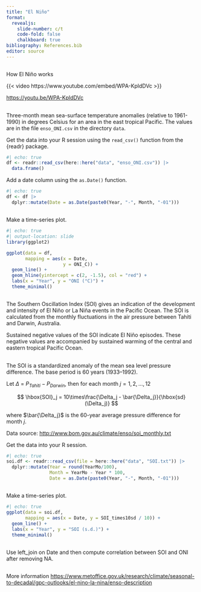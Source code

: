 ```yaml
---
title: "El Niño"
format:
  revealjs:
    slide-number: c/t
    code-fold: false
    chalkboard: true
bibliography: References.bib
editor: source
---
```



## 

How El Niño works

{{< video https://www.youtube.com/embed/WPA-KpldDVc >}}

<https://youtu.be/WPA-KpldDVc>

##

Three-month mean sea-surface temperature anomalies (relative to 1961-1990) in degrees Celsius for an area in the east tropical Pacific. The values are in the file `enso_ONI.csv` in the directory `data`.

Get the data into your R session using the `read_csv()` function from the {readr} package.

```r
#| echo: true
df <- readr::read_csv(here::here("data", "enso_ONI.csv")) |>
  data.frame()
```
Add a date column using the `as.Date()` function.

```r
#| echo: true
df <- df |>
  dplyr::mutate(Date = as.Date(paste0(Year, "-", Month, "-01")))
```

##

Make a time-series plot.

```r
#| echo: true
#| output-location: slide
library(ggplot2)

ggplot(data = df,
       mapping = aes(x = Date, 
                     y = ONI_C)) +
  geom_line() +
  geom_hline(yintercept = c(2, -1.5), col = "red") +
  labs(x = "Year", y = "ONI (°C)") +
  theme_minimal()
```

##

The Southern Oscillation Index (SOI) gives an indication of the development and intensity of El Niño or La Niña events in the Pacific Ocean. The SOI is calculated from the monthly fluctuations in the air pressure between Tahiti and Darwin, Australia.

Sustained negative values of the SOI indicate El Niño episodes. These negative values are accompanied by sustained warming of the central and eastern tropical Pacific Ocean.

##

The SOI is a standardized anomaly of the mean sea level pressure difference. The base period is 60 years (1933–1992).

Let $\Delta$ = $P_{Tahiti} - P_{Darwin}$, then for each month $j = 1,2, \ldots, 12$

$$
\hbox{SOI}_j = 10\times\frac{\Delta_j - \bar{\Delta_j}}{\hbox{sd}(\Delta_j)}
$$

where $\bar{\Delta_j}$ is the 60-year average pressure difference for month $j$.

Data source: <http://www.bom.gov.au/climate/enso/soi_monthly.txt>

Get the data into your R session.

```r
#| echo: true
soi.df <- readr::read_csv(file = here::here("data", "SOI.txt")) |>
  dplyr::mutate(Year = round(YearMo/100),
                Month = YearMo - Year * 100,
                Date = as.Date(paste0(Year, "-", Month, "-01")))
```

##

Make a time-series plot.

```r
#| echo: true
ggplot(data = soi.df,
       mapping = aes(x = Date, y = SOI_times10sd / 10)) +
  geom_line() +
  labs(x = "Year", y = "SOI (s.d.)") +
  theme_minimal()
```

## 

Use left_join on Date and then compute correlation between SOI and ONI after removing NA.

##

More information
<https://www.metoffice.gov.uk/research/climate/seasonal-to-decadal/gpc-outlooks/el-nino-la-nina/enso-description>
